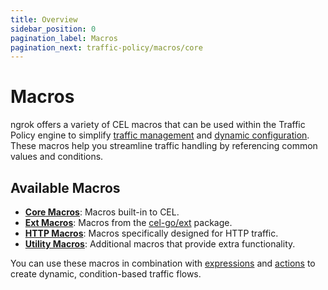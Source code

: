 ```yaml
---
title: Overview
sidebar_position: 0
pagination_label: Macros
pagination_next: traffic-policy/macros/core
---
```


# Macros

ngrok offers a variety of CEL macros that can be used within the Traffic Policy engine to simplify [traffic management](../concepts/expressions) and [dynamic configuration](../concepts/cel-interpolation). These macros help you streamline traffic handling by referencing common values and conditions.

## Available Macros

- [**Core Macros**](./core): Macros built-in to CEL.
- [**Ext Macros**](./ext): Macros from the [cel-go/ext](https://pkg.go.dev/github.com/google/cel-go/ext) package.
- [**HTTP Macros**](./http): Macros specifically designed for HTTP traffic.
- [**Utility Macros**](./utility): Additional macros that provide extra functionality.

You can use these macros in combination with [expressions](../concepts/expressions) and [actions](../actions) to create dynamic, condition-based traffic flows.
